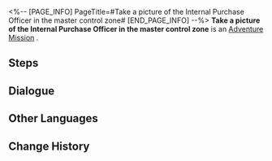 <%-- [PAGE_INFO]
PageTitle=#Take a picture of the Internal Purchase Officer in the master control zone#
[END_PAGE_INFO] --%>
{{Stub|Dialogue, characters, and location(s)}}
{{Mission Infobox
|id            = 8000135
|title         = 
|image         = Mission Take a picture of the Internal Purchase Officer in the master control zone.png
|type          = Adventure
|event_name    = 
|chapter       = 
|requirements  = [[Companion Mission]] ''[[Punklorde Mentality]]'' completed
|summary       = <!--official mission summary from Fate's Atlas-->
|characters    = <!--characters that appear in this mission-->
|startLocation = <!--location as it intially appears on the mission screen-->
|world         = <!--i.e. Penacony-->
|area          = <!--i.e. A Child's Dream-->
|prev          = 
|next          = 
|exp           = 
|credits       = 
|stellarJade   = 
|other         = 
}}
'''Take a picture of the Internal Purchase Officer in the master control zone''' is an [[Adventure Mission]]<!--in [world]-->.

==Steps==


<!--
==Gameplay Notes==

--><!--
==Trial Character==

-->
==Dialogue==
{{Stub Dialogue}}
{{Dialogue Start}}
:{{tx}}
{{Dialogue End}}

==Other Languages==
{{Other Languages
|en   = Take a picture of the Internal Purchase Officer in the master control zone
|zhs  = 在主控舱段拍摄「内购专员」的照片
|zht  = 在主控艙段拍攝「內購專員」的照片
|ja   = 主制御部分で「社販担当」の写真を撮る
|ko   = 메인 컨트롤 캐빈에서 「내부 구매 담당」 사진 촬영
|es   = Haz una foto del coordinador de compras internas en la zona de mando principal
|fr   = Prendre le responsable des achats en photo dans la Zone de contrôle principale
|ru   = Сделайте снимки сотрудника по закупкам в Главной контрольной зоне
|th   = ถ่ายภาพ "เจ้าหน้าที่จัดซื้อภายใน" ที่ Master Control Zone
|vi   = Chụp ảnh "Chuyên Viên Mua Hàng Nội Bộ" tại Khoang Điều Khiển Chính
|de   = Nimm in der Hauptkontrollzone ein Bild vom Internen Einkaufsbeauftragten auf.
|id   = Ambil foto "Koordinator Pembelian Internal" di Master Control Zone
|pt   = Tire uma foto de um Oficial de Compra Interna na Zona de Controle Principal
}}

==Change History==
{{Change History|1.1}}
